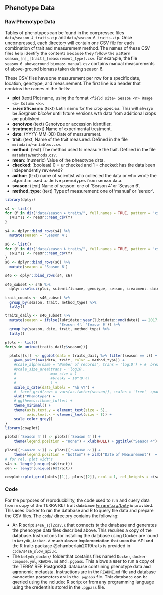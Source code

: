 ## Phenotype Data


### Raw Phenotype Data

Tables of phenotypes can be found in the compressed files `data/season_4_traits.zip` and `data/season_6_traits.zip`. Once uncompressed, each directory will contain one CSV file for each combination of trait and measurement method. The names of these CSV files help identify the contents because they follow the pattern  `season_[n]_[trait]_[measurement_type].csv`. For example, the file `season_6_aboveground_biomass_manual.csv` contains manual measurements of above-ground biomass taken during season 6.

These CSV files have one measurement per row for a specific date, location, genotype, and measurement. The first line is a header that contains the names of the fields:

* **plot** (text) Plot name, using the format `<field site> Season <n> Range <m> Column <k>`.
* **scientificname** (text) Latin name for the crop species. This will always be _Sorghum bicolor_ until future versions with data from additional crops are published.
* **genotype** (text) Genotype or accession identifier.
* **treatment** (text) Name of experimental treatment.
* **date**: (YYYY-MM-DD) Date of measurement.
* **trait**: (text) Name of the trait measured. Defined in the file `metadata/variables.csv`.
* **method**: (text) The method used to measure the trait. Defined in the file `metadata/methods.csv`.
* **mean**: (numeric) Value of the phenotype data.
* **checked**: (boolean) 0 = unchecked and 1 = checked: has the data been independently reviewed?
* **author**: (text) name of scientist who collected the data or who wrote the algorithm used to derive phenotypes from sensor data.
* **season**: (text) Name of season: one of 'Season 4' or 'Season 6'.
* **method_type**: (text) Type of measurement: one of 'manual' or 'sensor'.

```r
library(dplyr)

s4 <- list()
for (f in dir("data/season_4_traits/", full.names = TRUE, pattern = 'csv')){
  s4[[f]] <- readr::read_csv(f)
}

s4 <- dplyr::bind_rows(s4) %>%
  mutate(season = 'Season 4')

s6 <- list()
for (f in dir("data/season_6_traits/", full.names = TRUE, pattern = 'csv')){
  s6[[f]] <- readr::read_csv(f)
}
s6 <- dplyr::bind_rows(s6) %>%
  mutate(season = 'Season 6')

s46 <- dplyr::bind_rows(s4, s6)

s46_subset <- s46 %>%
  dplyr::select(plot, scientificname, genotype, season, treatment, date, trait, method, method_type, mean, checked, author)

trait_counts <- s46_subset %>%
  group_by(season, trait, method_type) %>%
  tally()

traits_daily <- s46_subset %>%
  mutate(season = ifelse(lubridate::year(lubridate::ymd(date)) == 2017,
                         'Season 4', 'Season 6')) %>%
  group_by(season, date, trait, method_type) %>%
  tally()


```

```r

plots <- list()
for(s in unique(traits_daily$season)){

  plots[[s]]  <- ggplot(data = traits_daily %>% filter(season == s)) +
    geom_point(aes(date, trait, color = method_type)) +
    #scale_alpha(name = "Number of records", trans = 'log10') + #, breaks = 10^(0:4))+
    #scale_size_area(trans = 'log10',
    #                max_size = 1
    #                #breaks = 10^(0:4)
    #                ) +
    scale_x_date(date_labels = '%b %Y') +
    #  facet_grid(rows = vars(as.factor(season)), scales = 'free', space = "free") +
    ylab("Phenotype") +
    # ggthemes::theme_tufte() +
    theme_minimal() +
    theme(axis.text.y = element_text(size = 5),
          axis.text.x = element_text(size = 8)) +
    scale_color_grey()
}
library(cowplot)

plots[['Season 4']] <- plots[['Season 4']] +
    theme(legend.position = "none") + xlab(NULL) + ggtitle("Season 4")

plots[['Season 6']] <- plots[['Season 6']] +
    theme(legend.position = "bottom") + xlab("Date of Measurement")  + ggtitle("Season 6")
# for rel. plot widths
s4n <- length(unique(s4$trait))
s6n <- length(unique(s6$trait))

cowplot::plot_grid(plots[[1]], plots[[2]], ncol = 1, rel_heights = c(s4n / (s4n + s6n), 2 * s6n / (s4n + s6n)))

```


### Code

For the purposes of reproducibility, the code used to run and query data from a copy of the TERRA REF trait database [terraref.org/bety](https://terraref.org/bety) is provided. This uses Docker to run the database and R to query the data and prepare the CSV files. The `code/` directory contains the following:

* An R script `s4s6_sql2csv.R` that connects to the database and generates the phenotype data files described above. This requires a copy of the database. Instructions for installing the database using Docker are found in `betydb_docker`. A much slower implementation that uses the API and the R traits package @chamberlain2019traits is provided in `code/s4s6_slow_api.R`.
* The `betydb_docker/` folder that contains files named `Docker`, `docker-compose.yml`, `README.md` and `.pgpass`. This allows a user to run a copy of the TERRA REF PostgreSQL database containing phenotype data and agronomic metadata. Instructions are in the `README.md` file and database connection parameters are in the `.pgpass` file. This database can be queried using the included R script or from any programming language using the credentials stored in the `.pgpass` file.
